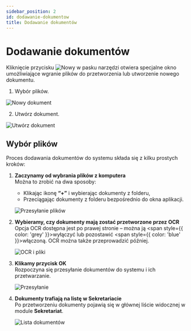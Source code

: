 ```yaml
---
sidebar_position: 2
id: dodawanie-dokumentow
title: Dodawanie dokumentów
---
```


# Dodawanie dokumentów

Kliknięcie przycisku ![Nowy](/img/nowy.png) w pasku narzędzi otwiera specjalne okno umożliwiające wgranie plików do przetworzenia lub utworzenie nowego dokumentu.

1. Wybór plików.

![Nowy dokument](/img/nowy_dokument.png)

2. Utwórz dokument.

![Utwórz dokument](/img/nowy_dokument2.png)

## Wybór plików

Proces dodawania dokumentów do systemu składa się z kilku prostych kroków:

1. **Zaczynamy od wybrania plików z komputera**  
   Można to zrobić na dwa sposoby:  
   - Klikając ikonę **“+”** i wybierając dokumenty z folderu,  
   - Przeciągając dokumenty z folderu bezpośrednio do okna aplikacji.

   ![Przesyłanie plików](/img/przesylanie_dok.png)

2. **Wybieramy, czy dokumenty mają zostać przetworzone przez OCR**  
   Opcja OCR dostępna jest po prawej stronie – można ją <span style={{ color: 'grey' }}>wyłączyć</span> lub pozostawić <span style={{ color: 'blue' }}>włączoną</span>. OCR można także przeprowadzić później.

   ![OCR i pliki](/img/wybor_plikow_ocr.png)

3. **Klikamy przycisk OK**  
   Rozpoczyna się przesyłanie dokumentów do systemu i ich przetwarzanie.

   ![Przesyłanie](/img/ladowanie_dok.png)

4. **Dokumenty trafiają na listę w Sekretariacie**  
   Po przetworzeniu dokumenty pojawią się w głównej liście widocznej w module **Sekretariat**.

   ![Lista dokumentów](/img/sekretariat_lista.png)
